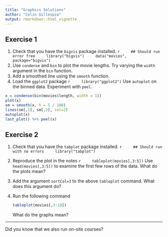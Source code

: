 ```yaml
---
title: "Graphics Solutions"
author: "Colin Gillespie"
output: rmarkdown::html_vignette
---
```

<!--
%\VignetteEngine{knitr::rmarkdown}
%\VignetteIndexEntry{Graphics solutions}
-->

## Exercise 1

1. Check that you have the `bigvis` package installed.
    ```r
    ## Should run error free
    library("bigvis")
    data("movies", package="bigvis")
    ```
1. Use `condense` and `bin` to plot the movie lengths. Try varying the `width` argument
in the `bin` function.
1. Add a smoothed line using the `smooth` function.
1. Load the `ggplot2` package
    ```r
    library("ggplot2")
    ```
Use `autoplot` on the binned data. Experiment with `peel`.

```r
x = condense(bin(movies$length, width = 1))
plot(x)
sm = smooth(x, h = 5 / 100)
lines(sm[,1], sm[,2], col=2)
autoplot(x)
last_plot() %+% peel(x)
```

## Exercise 2

1. Check that you have the `tabplot` package installed.
    ```r
    ## Should run with no errors
    library("tabplot")
    ```

1. Reproduce the plot in the notes
    ```r
    tableplot(movies[,3:5])
    ```
Use `head(movies[,3:5])` to examine the first few rows of the data. What do the plots
mean?

1. Add the argument `sortCol=3` to the above `tableplot` command. What does this argument
do?

1. Run the following command 

    ```r
    tableplot(movies[,3:10])
    ```
What do the graphs mean?

---
Did you know that we also run on-site courses?
